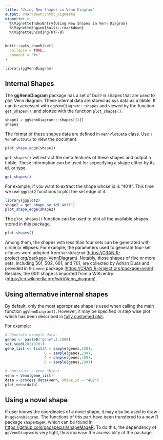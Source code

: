 ```yaml
---
title: "Using New Shapes in Venn Diagram"
output: rmarkdown::html_vignette
vignette: >
  %\VignetteIndexEntry{Using New Shapes in Venn Diagram}
  %\VignetteEngine{knitr::rmarkdown}
  %\VignetteEncoding{UTF-8}
---
```


```r
knitr::opts_chunk$set(
  collapse = TRUE,
  comment = "#>"
)
```


```r
library(ggVennDiagram)
```

## Internal Shapes

The **ggVennDiagram** package has a set of built-in shapes that are used to plot
Venn diagram. These internal data are stored as sys data as a tibble. It can be
accessed with `ggVennDiagram:::shapes` and viewed by the function `get_shapes()`, 
and plotted with the function `plot_shapes()`.

```r
shape1 = ggVennDiagram:::shapes[[4]]
shape1
```
The format of these shapes data are defined in `VennPlotData` class. Use `?VennPlotData` to view the document.

```r
plot_shape_edge(shape1)
```

`get_shapes()` will extract the meta features of these shapes and output a tibble. These information can be used for sepecifying a shape either by its id, or type.

```r
get_shapes()
```

For example, if you want to extract the shape whose id is "401f". This time we use `ggplot2` functions to plot the set edge of it.

```r
library(ggplot2)
shape2 = get_shape_by_id("401f")
plot_shape_edge(shape2)
```

The `plot_shapes()` function can be used to plot all the available shapes stored in this package.


```r
plot_shapes()
```

Among them, the shapes with less than four sets can be generated with circle or ellipses. For example, the parameters used to generate four-set ellipses were adopted from `VennDiagram` (<https://CRAN.R-project.org/package=VennDiagram>). Notably, those shapes of five or more sets, including 501, 502, 601, and 701, are collected by Adrian Dusa and provided in his `venn` package (<https://CRAN.R-project.org/package=venn>). Besides, the 601t shape is imported from a WiKi entry (<https://en.wikipedia.org/wiki/Venn_diagram>).


## Using alternative internal shapes

By default, only the most appropriate shape is used when calling the main function
`ggVennDiagram()`. However, it may be specified in step wise plot which has been
described in [fully customed plot](https://gaospecial.github.io/ggVennDiagram/articles/fully-customed).

For example:


```r
# Generate example data.
genes <- paste0("gene",1:1000)
set.seed(20210701)
gene_list <- list(A = sample(genes,100),
                  B = sample(genes,200),
                  C = sample(genes,300),
                  D = sample(genes,200))

# construct a Venn object
venn = Venn(gene_list)
data = process_data(venn, shape_id = "402")
plot_venn(data)
```

## Using a novel shape

If user knows the coordinates of a novel shape, it may also be used to draw in 
`ggVennDiagram`. The functions of this part have been transfered to a new R package 
`shapeMageR`, which can be found in <https://github.com/gaospecial/shapeMageR>.
To do this, the dependency of `ggVennDiagram` is very light, thus increase the 
accessiblity of the package.



